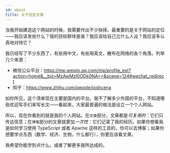 ```yaml
---
id: about
title: 关于这些文章
---
```



<DocMetadataBanner frontMatter={frontMatter} />

当我开始建造这个网站的时候，我需要作出不少抉择。最重要的是关于网站的定位——我应该发些什么？我的目标群体是谁？我应该给自己立什么人设？我应该多认真地对待它？

我已经写了不少东西了，有些用中文，有些用英文，散布在网络的各个角落。列举几个来源：

- 微信公众平台：https://mp.weixin.qq.com/mp/profile_ext?action=home&__biz=MzAwMzI0ODk0NA==&scene=124#wechat_redirect
- 知乎：https://www.zhihu.com/people/joshcena

如你所见，这个清单现在主要是国内的平台。我不了解多少外国的平台，不知道哪些欢迎写手们来写长文——看起来，大家最普遍的做法是设立一个个人网站。

所以，现在你看到的就是我的个人网站。在`文章`部分，文章都是*可复用的*：它们只传达信息；在`博客`部分的文章就更加*一次性*：它们记录了我的经历。如果你想看我是如何学习使用 TypeScript 或者 Apache 这样的工具的，你可以去博客；如果你想要学点东西（数学、经济、生物，什么都行），你更应该看文章。

我希望你能学到点什么，或者了解更多我所达成的。
